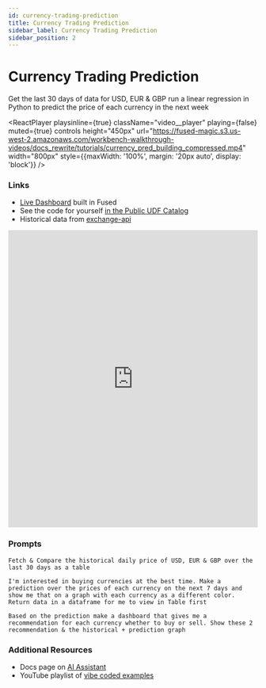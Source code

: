 ```yaml
---
id: currency-trading-prediction
title: Currency Trading Prediction
sidebar_label: Currency Trading Prediction
sidebar_position: 2
---
```


# Currency Trading Prediction

Get the last 30 days of data for USD, EUR & GBP run a linear regression in Python to predict the price of each currency in the next week


<ReactPlayer 
    playsinline={true}
    className="video__player"
    playing={false}
    muted={true}
    controls
    height="450px"
    url="https://fused-magic.s3.us-west-2.amazonaws.com/workbench-walkthrough-videos/docs_rewrite/tutorials/currency_pred_building_compressed.mp4"
    width="800px"
    style={{maxWidth: '100%', margin: '20px auto', display: 'block'}}
/>

### Links

- [Live Dashboard](https://www.fused.io/server/v1/realtime-shared/UDF_currency_trading_prediction/run/file?dtype_out_raster=png&dtype_out_vector=html?dtype_out_raster=png&dtype_out_vector=html) built in Fused
- See the code for yourself [in the Public UDF Catalog](https://www.fused.io/workbench/catalog/currency_trading_prediction-f5001e10-d8de-4823-9f32-e1f4e3d47098)
- Historical data from [exchange-api](https://github.com/fawazahmed0/exchange-api)

<iframe
  src="https://www.fused.io/server/v1/realtime-shared/UDF_currency_trading_prediction/run/file?dtype_out_raster=png&dtype_out_vector=html"
  width="100%"
  height="600px"
  frameBorder="0"
  style={{maxWidth: '100%', margin: '20px auto', display: 'block', colorScheme: 'light', backgroundColor: 'white'}}
  title="Currency Trading Prediction Dashboard"
></iframe>

### Prompts

```text
Fetch & Compare the historical daily price of USD, EUR & GBP over the last 30 days as a table
```

```text
I'm interested in buying currencies at the best time. Make a prediction over the prices of each currency on the next 7 days and show me that on a graph with each currency as a different color. Return data in a dataframe for me to view in Table first
```

```text
Based on the prediction make a dashboard that gives me a recommendation for each currency whether to buy or sell. Show these 2 recommendation & the historical + prediction graph
```

### Additional Resources

- Docs page on [AI Assistant](/workbench/ai-assistant/)
- YouTube playlist of [vibe coded examples](https://www.youtube.com/playlist?list=PL2SQ46N_vAUT0IqXukGR2SpIDuY1-icI0)